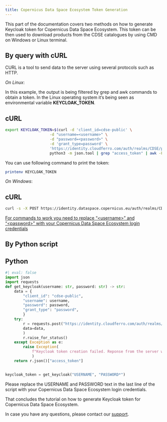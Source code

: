 ```yaml
---
title: Copernicus Data Space Ecosystem Token Generation
---
```


This part of the documentation covers two methods on how to generate Keycloak token for Copernicus Data Space Ecosystem. This token can be then used to download products from the CDSE catalogues by using CMD on Windows or Linux terminal.

## By query with cURL

CURL is a tool to send data to the server using several protocols such as HTTP.

*On Linux*:

In this example, the output is being filtered by grep and awk commands to obtain a token. In the Linux operating system it's being seen as environmental variable **KEYCLOAK_TOKEN**.

::: {.panel-tabset}

# cURL

``` bash
export KEYCLOAK_TOKEN=$(curl -d 'client_id=cdse-public' \
                    -d "username=<username>" \
                    -d "password=<password>" \
                    -d 'grant_type=password' \
                    'https://identity.cloudferro.com/auth/realms/CDSE/protocol/openid-connect/token' | \
                    python3 -m json.tool | grep "access_token" | awk -F\" '{print $4}')

```
:::

You can use following command to print the token:

```bash
printenv KEYCLOAK_TOKEN
```

*On Windows*:

::: {.panel-tabset}

# cURL

``` bash
curl -s -X POST https://identity.dataspace.copernicus.eu/auth/realms/CDSE/protocol/openid-connect/token -H "Content-Type: application/x-www-form-urlencoded" -d "username=<username>" -d "password=<password>" -d "grant_type=password" -d "client_id=cdse-public"

```
:::

<u>For commands to work you need to replace “\<username\>” and “\<password\>” with your Copernicus Data Space Ecosystem login credentials </u>

## By Python script

::: {.panel-tabset}

# Python

``` python
#| eval: false
import json
import requests
def get_keycloak(username: str, password: str) -> str:
    data = {
        "client_id": "cdse-public",
        "username": username,
        "password": password,
        "grant_type": "password",
        }
    try:
        r = requests.post("https://identity.cloudferro.com/auth/realms/CDSE/protocol/openid-connect/token",
        data=data,
        )
        r.raise_for_status()
    except Exception as e:
        raise Exception(
            f"Keycloak token creation failed. Reponse from the server was: {r.json()}"
            )
    return r.json()["access_token"]
        

keycloak_token = get_keycloak("USERNAME", "PASSWORD*")

```
:::

Please replace the USERNAME and PASSWORD text in the last line of the script with your Copernicus Data Space Ecosystem login credentials.

That concludes the tutorial on how to generate Keycloak token for Copernicus Data Space Ecosystem.

In case you have any questions, please contact our [support](https://helpcenter.dataspace.copernicus.eu/hc/en-gb).